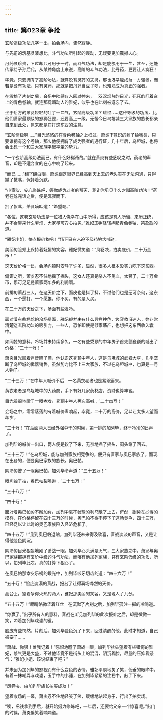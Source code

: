 ```yaml
---
---
---
```

title: 第023章 争抢
---



玄阶高级功法几字一出，拍会场内，骤然寂静。

与先前的筑基灵液想比，斗气功法所引起的轰动，无疑要更加震撼人心。

丹药虽珍贵，不过却只可用于一时，而斗气功法，却是能够用于一生，甚至，还能传承给子孙后代，从某种角度上来说，高阶的斗气功法，比丹药，更要让人疯狂！

毕竟，只要拥有了高阶功法，就算没有灵药的支持，那也迟早能成为一方强者，而若是没有功法，只有灵药，那就是把丹药当豆子吃，也难以成为真正的强者。

在震撼了片刻之后，会场中陆续有人回过神来，一双双炽热的目光，死死的盯着台上的青色卷轴，就连那妩媚动人的雅妃，似乎也在此刻被遗忘了去。

坐于后方的萧炎轻轻的吐了一口气，玄阶高级功法？难怪……这种等级的功法，比他们萧家最顶级的怒狮狂罡，还要高上一级，无怪今日乌坦城三大家族的族长都亲自来到此处，原来都是在打这东西的注意。

“玄阶高级啊……”目光悠悠的在青色卷轴之上扫过，萧炎下意识的舔了舔嘴唇，只要谁拥有这个卷轴，那么他便拥有了成为强者的通行证，几十年后，乌坦城，也将会出现一个和三大家族平起平坐的势力。

“一个玄阶高级功法而已，有什么好稀奇的。”就在萧炎有些感叹之时，药老的声音，却是不适合宜的在心中响了起来。

“而已……”翻了翻白眼，萧炎跟这眼界已经高到天上去的老头实在无法沟通，只得撇了撇嘴，保持着沉默。

“小家伙，安心修炼吧，等你成为斗者的那天，我让你见见什么才叫高阶功法！”药老在说完话之后，便是沉寂而下。

抿了抿嘴，萧炎嘀咕道：“希望吧。”

“各位，这卷玄阶功法是一位猎人侥幸在山中所得，应该是前人所留，来历正统，并不会带来什么麻烦，大家尽可安心拍买。”雅妃玉手轻轻捧起青色卷轴，笑盈盈的道。

“雅妃小姐，快点报价格吧！”场下已有人迫不及待地大喊道。

美丽的脸颊上保持着妩媚的笑容，雅妃微笑道：“风卷决，拍卖底价，二十万金币！”

这天价价格一出，会场内顿时安静了许多，显然，很多人根本没实力吃下这东西。

偏僻之所，萧炎忍不住地摇了摇头，这女人还真是杀人不见血，太狠了，二十万金币，那可足足是萧家两年多的利润啊。

前排的萧战三人，在这天价之下，面皮也是抖了抖，不过他们也是无可奈何，这东西，一个愿打，一个愿挨，你不买，有的是人买。

在二十万的天价之下，场面有些发冷。

面对着有些尴尬的冷场局面，雅妃却并未有什么异样神色，笑容依旧迷人，她非常清楚这玄阶功法的吸引力，一些人，恐怕即使是倾家荡产，也想把这东西收入囊中。

如同她的意料，冷场并未持续多久，一名有些秃顶的中年男子首先颤巍巍的喊出了价格：“二十一万！”

萧炎目光顺着声音瞟了瞟，他认识这秃顶中年人，这是乌坦城的武器大亨，几乎垄断了乌坦城的武器销售，虽然势力比不上三大家族，不过在乌坦城中，也算是一号人物了。

“二十三万！”在中年人喊价不后，一名黄衣老者也是紧跟而来。

黄衣老者是乌坦城中的大药商，手下有好几家药材店，资财也算丰富。

目光狠狠地瞪了一眼老者，秃顶中年人再次高喊：“二十四万！”

会场之中，零零落落的有着喊价声响起，毕竟，二十万的高价，足以让太多人望而却步。

“三十万！”在后面两人已经外强中干的时候，第一排的加列毕，终于冷冷的出声了。

加列毕的喊价一出口，两人便是软了下来，无奈地摇了摇头，闷头缩了回去。

“三十三万！”在乌坦城，能与加列家族相竞争的，便只有萧家与奥巴家族了，而现在出价的，便是奥巴家族的族长，奥巴帕。

阴冷的瞥了一眼奥巴帕，加列毕冷声道：“三十五万！”

眼角抽了抽，奥巴帕裂嘴道：“三十七万！”

“三十八万！”

“四十万！”

面对着奥巴帕的不断加价，加列毕毫不犹豫的利马跟了上去，俨然一副势在必得的模样、在价格停留在四十三万的时候，奥巴帕不得不停下了这场竞争，四十三万，已经足以让此时的奥巴家族陷入经济危机了。

“四十五万！”见到奥巴帕退缩，加列毕还未来得及欣喜，萧战淡淡的声音，又是让得他脸色阴沉。

阴冷的目光狠狠地剐了萧战一眼，加列毕心头满是火气，三大家族之中，萧家与奥巴家族都拥有玄阶中级的斗气功法，而唯有他加列家族，只有玄阶低级的功法，所以，加列毕此次，真的打算下狠心了。

在奥巴帕那幸灾乐祸的眼光中，加列毕咬牙切齿的道：“四十六万！”

“五十万！”脸庞淡漠的萧战，报出了让得满场哗然的天价。

高台上，望着争得火热的两人，雅妃那美丽的笑容，又是诱人了几分。

“五十五万！”眼睛略微泛着红丝，在沉默了片刻之后，加列毕孤注一掷的冷喝道。

“你赢了。”出乎所有人的意料，萧战在听见加列毕的此次报价之后，却是微微一笑，冲着加列毕戏谑的道。

脸庞有些愕然，片刻后，加列毕脸色沉了下来，回过清醒的他，此时才知道，自己被耍了……

“萧战，你狠！给我记着！”怨恨地瞪了萧战一眼，加列毕抬头望着有些错愕的雅妃，怒气更是大盛，不过他毕竟不是街头上的混混，阴沉着脸，尽量的压抑着怒气：“雅妃小姐，该说结束了吧？”

并未因为加列毕的怒视而有什么变色的表情，雅妃平淡地笑了笑，低垂的眼眸中，有着一抹嘲弄与戏谑，玉手中的小锤，在加列毕紧紧的注视中，敲了下来。

“风卷决，由加列毕族长拍买成功！”

望着收场的一幕，萧炎忍不住地轻笑了笑，缓缓地站起身子，行出了拍卖场。

“唉，把钱拿到手后，就开始努力修炼吧，一年后，还要给父亲一个惊喜呢。”出门的时候，萧炎低笑着喃喃道。